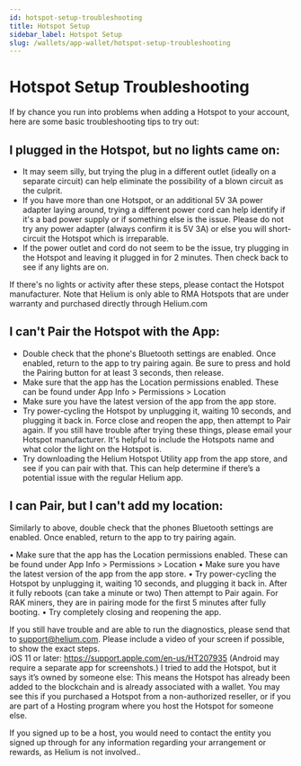 ```yaml
---
id: hotspot-setup-troubleshooting
title: Hotspot Setup
sidebar_label: Hotspot Setup
slug: /wallets/app-wallet/hotspot-setup-troubleshooting
---
```


# Hotspot Setup Troubleshooting

If by chance you run into problems when adding a Hotspot to your account, here
are some basic troubleshooting tips to try out:

## I plugged in the Hotspot, but no lights came on:

- It may seem silly, but trying the plug in a different outlet (ideally on a
  separate circuit) can help eliminate the possibility of a blown circuit as the
  culprit.
- If you have more than one Hotspot, or an additional 5V 3A power adapter laying
  around, trying a different power cord can help identify if it's a bad power
  supply or if something else is the issue. Please do not try any power adapter (always confirm it is 5V 3A) or else you will short-circuit the Hotspot which is irreparable.
- If the power outlet and cord do not seem to be the issue, try plugging in the
  Hotspot and leaving it plugged in for 2 minutes. Then check back to see if any
  lights are on.

If there's no lights or activity after these steps, please contact the Hotspot manufacturer.
Note that Helium is only able to RMA Hotspots that are under warranty and purchased
directly through Helium.com

## I can't Pair the Hotspot with the App:

- Double check that the phone's Bluetooth settings are enabled. Once enabled,
  return to the app to try pairing again. Be sure to press and hold the Pairing
  button for at least 3 seconds, then release.
- Make sure that the app has the Location permissions enabled. These can be
  found under App Info > Permissions > Location
- Make sure you have the latest version of the app from the app store.
- Try power-cycling the Hotspot by unplugging it, waiting 10 seconds, and
  plugging it back in. Force close and reopen the app, then attempt to Pair
  again. If you still have trouble after trying these things, please 
 email your Hotspot manufacturer. It's
  helpful to include the Hotspots name and what color the light on the Hotspot
  is.
- Try downloading the Helium Hotspot Utility app from the app store, and see if
  you can pair with that. This can help determine if there’s a potential issue
  with the regular Helium app.

## I can Pair, but I can't add my location:

Similarly to above, double check that the phones Bluetooth settings are enabled.
Once enabled, return to the app to try pairing again.

• Make sure that the app has the Location permissions enabled. These can be
found under App Info > Permissions > Location • Make sure you have the latest
version of the app from the app store. • Try power-cycling the Hotspot by
unplugging it, waiting 10 seconds, and plugging it back in. After it fully
reboots (can take a minute or two) Then attempt to Pair again. For RAK miners,
they are in pairing mode for the first 5 minutes after fully booting. • Try
completely closing and reopening the app.

If you still have trouble and are able to run the diagnostics, please send that
to support@helium.com. Please include a video of your screen if possible, to
show the exact steps.  
iOS 11 or later: https://support.apple.com/en-us/HT207935 (Android may require a
separate app for screenshots.) I tried to add the Hotspot, but it says it’s
owned by someone else: This means the Hotspot has already been added to the
blockchain and is already associated with a wallet. You may see this if you
purchased a Hotspot from a non-authorized reseller, or if you are part of a
Hosting program where you host the Hotspot for someone else.

If you signed up to be a host, you would need to contact the entity you signed
up through for any information regarding your arrangement or rewards, as Helium
is not involved..
